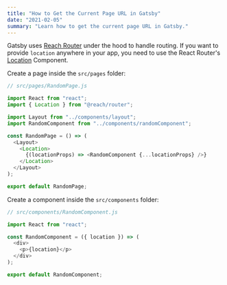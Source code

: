 ```yaml
---
title: "How to Get the Current Page URL in Gatsby"
date: "2021-02-05"
summary: "Learn how to get the current page URL in Gatsby."
---
```


Gatsby uses [Reach Router](https://reach.tech/router) under the hood to handle routing.
If you want to provide `location` anywhere in your app, you need to use the React Router's [Location](https://reach.tech/router/api/Location) Component.

Create a page inside the `src/pages` folder:

```js
// src/pages/RandomPage.js

import React from "react";
import { Location } from "@reach/router";

import Layout from "../components/layout";
import RandomComponent from "../components/randomComponent";

const RandomPage = () => (
  <Layout>
    <Location>
      {(locationProps) => <RandomComponent {...locationProps} />}
    </Location>
  </Layout>
);

export default RandomPage;
```

Create a component inside the `src/components` folder:

```js
// src/components/RandomComponent.js

import React from "react";

const RandomComponent = ({ location }) => (
  <div>
    <p>{location}</p>
  </div>
);

export default RandomComponent;
```
